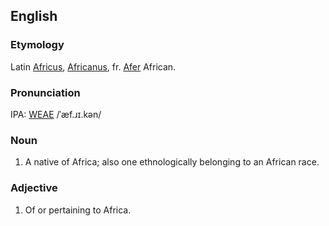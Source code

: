 ==English==
===Etymology===
Latin [[Africus]], [[Africanus]], fr. [[Afer]]  African.

===Pronunciation===
IPA: [[WEAE]] /ˈæf.ɹɪ.kən/

===Noun===
# A native of Africa; also one ethnologically belonging to an African race.

===Adjective===
# Of or pertaining to Africa.